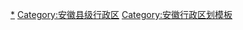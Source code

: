 [[Category:中国县级行政区划模板|*]]
[[Category:安徽县级行政区|Category:安徽县级行政区]]
[[Category:安徽行政区划模板|Category:安徽行政区划模板]]